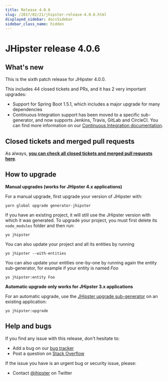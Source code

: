 ```yaml
---
title: Release 4.0.6
slug: /2017/02/21/jhipster-release-4.0.6.html
displayed_sidebar: docsSidebar
sidebar_class_name: hidden
---
```


JHipster release 4.0.6
==================

What's new
----------

This is the sixth patch release for JHipster 4.0.0.

This includes 44 closed tickets and PRs, and it has 2 very important upgrades:

- Support for Spring Boot 1.5.1, which includes a major upgrade for many dependencies
- Continuous Integration support has been moved to a specific sub-generator, and now supports Jenkins, Travis, GitLab and CircleCI. You can find more information on our [Continuous Integration documentation](/setting-up-ci/).

Closed tickets and merged pull requests
------------
As always, __[you can check all closed tickets and merged pull requests here](https://github.com/jhipster/generator-jhipster/issues?q=milestone%3A4.0.6+is%3Aclosed)__.

How to upgrade
------------

**Manual upgrades (works for JHipster 4.x applications)**

For a manual upgrade, first upgrade your version of JHipster with:

```
yarn global upgrade generator-jhipster
```

If you have an existing project, it will still use the JHipster version with which it was generated.
To upgrade your project, you must first delete its `node_modules` folder and then run:

```
yo jhipster
```

You can also update your project and all its entities by running

```
yo jhipster --with-entities
```

You can also update your entities one-by-one by running again the entity sub-generator, for example if your entity is named _Foo_

```
yo jhipster:entity Foo
```

**Automatic upgrade only works for JHipster 3.x applications**

For an automatic upgrade, use the [JHipster upgrade sub-generator](/upgrading-an-application/) on an existing application:

```
yo jhipster:upgrade
```

Help and bugs
--------------

If you find any issue with this release, don't hesitate to:

- Add a bug on our [bug tracker](https://github.com/jhipster/generator-jhipster/issues?state=open)
- Post a question on [Stack Overflow](http://stackoverflow.com/tags/jhipster/info)

If the issue you have is an urgent bug or security issue, please:

- Contact [@jhipster](https://twitter.com/jhipster) on Twitter
